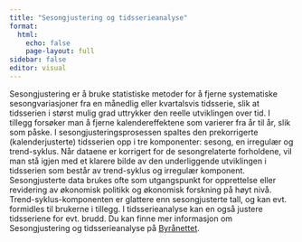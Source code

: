 ```yaml
---
title: "Sesongjustering og tidsserieanalyse"
format: 
  html:
    echo: false
    page-layout: full
sidebar: false
editor: visual
---
```


Sesongjustering er å bruke statistiske metoder for å fjerne systematiske sesongvariasjoner fra en månedlig eller kvartalsvis tidsserie, slik at tidsserien i størst mulig grad uttrykker den reelle utviklingen over tid. I tillegg forsøker man å fjerne kalendereffektene som varierer fra år til år, slik som påske. 
I sesongjusteringsprosessen spaltes den prekorrigerte (kalenderjusterte) tidsserien opp i tre komponenter: sesong, en irregulær og trend-syklus.
Når dataene er korrigert for de sesongrelaterte forholdene, vil man stå igjen med et klarere bilde av den underliggende utviklingen i tidsserien som består av trend-syklus og irregulær komponent. 
Sesongjusterte data brukes ofte som utgangspunkt for opprettelse eller revidering av økonomisk politikk og økonomisk forskning på høyt nivå.
Trend-syklus-komponenten er glattere enn sesongjusterte tall, og kan evt. formidles til brukerne i tillegg.
I tidsserieanalyse kan en også justere tidsseriene for evt. brudd.
Du kan finne mer informasjon om Sesongjustering og tidsserieanalyse på [Byrånettet](https://ssbno.sharepoint.com/sites/Metodikkistatistikkproduksjonen/SitePages/Sesongjustering.aspx).
